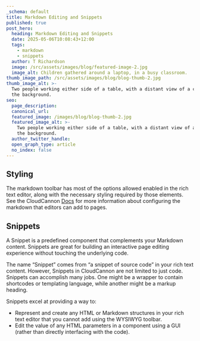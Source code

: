 ```yaml
---
_schema: default
title: Markdown Editing and Snippets
published: true
post_hero:
  heading: Markdown Editing and Snippets
  date: 2025-05-06T10:08:43+12:00
  tags:
    - markdown
    - snippets
  author: T Richardson
  image: /src/assets/images/blog/featured-image-2.jpg
  image_alt: Children gathered around a laptop, in a busy classroom.
thumb_image_path: /src/assets/images/blog/blog-thumb-2.jpg
thumb_image_alt: >-
  Two people working either side of a table, with a distant view of a city in
  the background.
seo:
  page_description:
  canonical_url:
  featured_image: /images/blog/blog-thumb-2.jpg
  featured_image_alt: >-
    Two people working either side of a table, with a distant view of a city in
    the background.
  author_twitter_handle:
  open_graph_type: article
  no_index: false
---
```

## Styling

The markdown toolbar has most of the options allowed enabled in the rich text editor, along with the necessary styling required by those elements. See the CloudCannon [Docs](https://cloudcannon.com/documentation/articles/configure-your-rich-text-editors/) for more information about configuring the markdown that editors can add to pages.

## Snippets

A Snippet is a predefined component that complements your Markdown content. Snippets are great for building an interactive page editing experience without touching the underlying code.

The name “Snippet” comes from “a snippet of source code” in your rich text content. However, Snippets in CloudCannon are not limited to just code. Snippets can accomplish many jobs. One might be a wrapper to contain shortcodes or templating language, while another might be a markup heading.

Snippets excel at providing a way to:

* Represent and create any HTML or Markdown structures in your rich text editor that you cannot add using the WYSIWYG toolbar.
* Edit the value of any HTML parameters in a component using a GUI (rather than directly interfacing with the code).